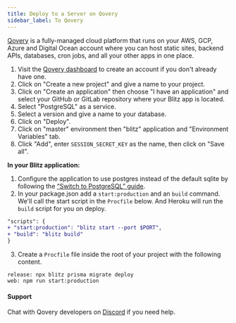 ```yaml
---
title: Deploy to a Server on Qovery
sidebar_label: To Qovery
---
```


[Qovery](https://qovery.com) is a fully-managed cloud platform that runs
on your AWS, GCP, Azure and Digital Ocean account where you can host
static sites, backend APIs, databases, cron jobs, and all your other apps
in one place.

1. Visit the [Qovery dashboard](https://console.qovery.com) to create an
   account if you don't already have one.
2. Click on "Create a new project" and give a name to your project.
3. Click on "Create an application" then choose "I have an application"
   and select your GitHub or GitLab repository where your Blitz app is
   located.
4. Select "PostgreSQL" as a service.
5. Select a version and give a name to your database.
6. Click on "Deploy".
7. Click on "master" environment then "blitz" application and "Environment
   Variables" tab.
8. Click "Add", enter `SESSION_SECRET_KEY` as the name, then click on
   "Save all".

**In your Blitz application:**

1. Configure the application to use postgres instead of the default sqlite
   by following the
   [“Switch to PostgreSQL” guide](/docs/database-overview#switch-to-postgresql).
2. In your package.json add a `start:production` and an `build` command.
   We'll call the start script in the `Procfile` below. And Heroku will
   run the `build` script for you on deploy.

```diff
"scripts": {
+ "start:production": "blitz start --port $PORT",
+ "build": "blitz build"
}
```

3. Create a `Procfile` file inside the root of your project with the
   following content.

```
release: npx blitz prisma migrate deploy
web: npm run start:production
```

#### Support

Chat with Qovery developers on [Discord](https://discord.qovery.com) if
you need help.
